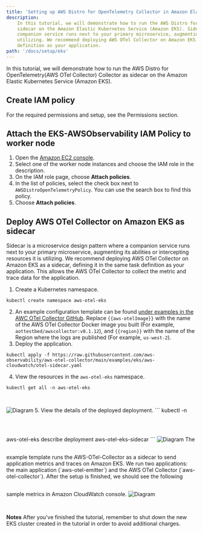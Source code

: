 ```yaml
---
title: 'Setting up AWS Distro for OpenTelemetry Collector in Amazon Elastic Kubernetes Service'
description:
    In this tutorial, we will demonstrate how to run the AWS Distro for OpenTelemetry(AWS OTel Collector) Collector as
    sidecar on the Amazon Elastic Kubernetes Service (Amazon EKS). Sidecar is a microservices design pattern where a
    companion service runs next to your primary microservice, augmenting its abilities or intercepting resources it is
    utilizing. We recommend deploying AWS OTel Collector on Amazon EKS as a sidecar, defining it in the same task
    definition as your application.
path: '/docs/setup/eks'
---
```



In this tutorial, we will demonstrate how to run the AWS Distro for OpenTelemetry(AWS OTel Collector) Collector as
sidecar on the Amazon Elastic Kubernetes Service (Amazon EKS).

<SectionSeparator />

## Create IAM policy
For the required permissions and setup,
see the <Link to="/docs/setup/permissions">Permissions</Link> section.

<SectionSeparator />

## Attach the EKS-AWSObservability IAM Policy to worker node
1. Open the [Amazon EC2 console](https://console.aws.amazon.com/ec2/).
2. Select one of the worker node instances and choose the IAM role in the description.
3. On the IAM role page, choose **Attach policies**.
4. In the list of policies, select the check box next to `AWSDistroOpenTelemetryPolicy`. You can use the search box to find this policy.
5. Choose **Attach policies**.

<SectionSeparator />

## Deploy AWS OTel Collector on Amazon EKS as sidecar
Sidecar is a microservice design pattern where a companion service runs next to your primary microservice, augmenting its
abilities or intercepting resources it is utilizing. We recommend deploying AWS OTel Collector on Amazon EKS as a sidecar,
defining it in the same task definition as your application. This allows the AWS OTel Collector to collect the metric and
trace data for the application.
1. Create a Kubernetes namespace.
```
kubectl create namespace aws-otel-eks
```
2. An example configuration template can be
found [under examples in the AWC OTel Collector GitHub](https://github.com/aws-observability/aws-otel-collector/blob/main/examples/eks/aws-cloudwatch/otel-sidecar.yaml).
Replace `{{aws-otelImage}}` with the name of the AWS OTel Collector Docker image you built
(For example, `aottestbed/awscollector:v0.1.12`), and `{{region}}` with the name of the Region where the logs are published (For example, `us-west-2`).
3. Deploy the application.
```
kubectl apply -f https://raw.githubusercontent.com/aws-observability/aws-otel-collector/main/examples/eks/aws-cloudwatch/otel-sidecar.yaml
```
4. View the resources in the `aws-otel-eks` namespace.
```
kubectl get all -n aws-otel-eks
```
<img src={img11} alt="Diagram" style="margin: 30px 0;" />
5. View the details of the deployed deployment.
```
kubectl -n aws-otel-eks describe deployment aws-otel-eks-sidecar
```
<img src={img12} alt="Diagram" style="margin: 30px 0;" />
The example template runs the AWS-OTel-Collector as a sidecar to send application metrics and traces on Amazon EKS.
We run two applications: the main application (`aws-otel-emitter`) and the AWS OTel Collector (`aws-otel-collector`).
After the setup is finished, we should see the following sample metrics in Amazon CloudWatch console.
<img src={img13} alt="Diagram" style="margin: 30px 0;" />

<div style="height: 40px" />

**Notes**
After you’ve finished the tutorial, remember to shut down the new EKS cluster created in the tutorial in order to avoid additional charges.